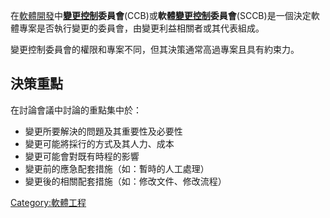 {{unreferenced|time=2009-12-30T02:49:38+00:00}}
在[[軟體開發|軟體開發]]中'''[[變更控制|變更控制]]委員會'''(CCB)或'''軟體[[變更控制|變更控制]]委員會'''(SCCB)是一個決定軟體專案是否執行變更的委員會，由變更利益相關者或其代表組成。

變更控制委員會的權限和專案不同，但其決策通常高過專案且具有約束力。

==決策重點==
在討論會議中討論的重點集中於：
* 變更所要解決的問題及其重要性及必要性
* 變更可能將採行的方式及其人力、成本
* 變更可能會對既有時程的影響
* 變更前的應急配套措施（如：暫時的人工處理）
* 變更後的相關配套措施（如：修改文件、修改流程）

[[Category:軟體工程|Category:軟體工程]]